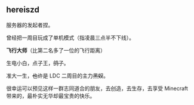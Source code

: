 
## hereiszd

服务器的发起者捏。

曾经把一周目玩成了单机模式（指凌晨三点半不下线）。

**飞行大师**（比第二名多了一位的飞行距离）

生电小白，点子王，~~鸽子~~。

准大一生，~~也许是~~ LDC 二周目的主力~~黑奴~~。

很幸运可以预见这样一群志同道合的朋友，去创造，去生存，去享受 Minecraft 带来的，最朴实无华却最宝贵的快乐。

<UserActivity userId="hereiszd" />
